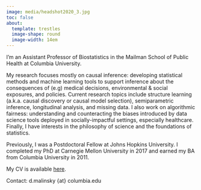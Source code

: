 ```yaml
---
image: media/headshot2020_3.jpg
toc: false
about: 
  template: trestles
  image-shape: round
  image-width: 14em
---
```


I'm an Assistant Professor of Biostatistics in the Mailman School of Public Health at Columbia University.

My research focuses mostly on causal inference: developing statistical methods and machine learning tools to support inference about the consequences of (e.g) medical decisions, environmental & social exposures, and policies. Current research topics include structure learning (a.k.a. causal discovery or causal model selection), semiparametric inference, longitudinal analysis, and missing data. I also work on algorithmic fairness: understanding and counteracting the biases introduced by data science tools deployed in socially-impactful settings, especially healthcare. Finally, I have interests in the philosophy of science and the foundations of statistics.

Previously, I was a Postdoctoral Fellow at Johns Hopkins University. I completed my PhD at Carnegie Mellon University in 2017 and earned my BA from Columbia University in 2011.

My CV is available [here](https://www.dropbox.com/scl/fi/j3etrr1k174birniihrdk/cv_Malinsky.pdf?rlkey=pmfce4krvnxsw67mpkqzicn8l&st=49sj2p44&dl=0){target="_blank"}.

Contact: d.malinsky {at} columbia.edu
